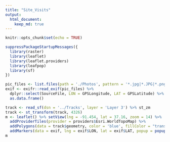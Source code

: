 ```yaml
---
title: "Site_Visits"
output: 
  html_document: 
    keep_md: true
---
```


```r
knitr::opts_chunk$set(echo = TRUE)
```

```r
suppressPackageStartupMessages({
  library(raster)
  library(leaflet)
  library(leaflet.providers)
  library(leafpop)
  library(sf)
})
```
```r
pic_files <- list.files(path = './Photos', pattern = '*.jpg|*.JPG|*.png|*.PNG', full.names = T)
exif <- exifr::read_exif(pic_files) %>% 
  dplyr::select(SourceFile, LON = GPSLongitude, LAT = GPSLatitude) %>% 
  as.data.frame()

```

```r
track <- read_sf(dsn = '../Tracks', layer = 'Layer 3') %>% st_zm
track <- st_transform(track, 4326)
m <- leaflet() %>% setView(lng = -91.454, lat = 37.16, zoom = 14) %>% 
  addProviderTiles(provider = providers$Esri.WorldTopoMap) %>% 
  addPolygons(data = track$geometry, color = 'blue', fillColor = "transparent") %>% 
  addMarkers(data = exif, lng = exif$LON, lat = exif$LAT, popup = popupImage(exif$SourceFile))
m
```




